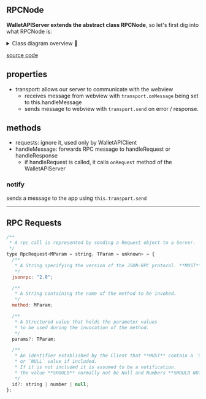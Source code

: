 
## RPCNode

**WalletAPIServer extends the abstract class RPCNode**, so let's first dig into what RPCNode is:

<details>
<summary>Class diagram overview 📝</summary>

![diagram](../assets/server-rpc-node-classdiagram.png)

</details>

[source code](https://github.com/LedgerHQ/wallet-api/blob/main/packages/core/src/JSONRPC/RpcNode.ts)

## properties

- transport: allows our server to communicate with the webview
  - receives message from webview with `transport.onMessage` being set to this.handleMessage
  - sends message to webview with `transport.send` on error / response.

## methods

- requests: ignore it, used only by WalletAPIClient
- handleMessage: forwards RPC message to handleRequest or handleResponse
  - if handleRequest is called, it calls `onRequest` method of the WalletAPIServer

### notify

sends a message to the app using `this.transport.send`

---

## RPC Requests

```js filename="packages/core/src/JSONRPC/types.ts"
/**
 * A rpc call is represented by sending a Request object to a Server.
 */
type RpcRequest<MParam = string, TParam = unknown> = {
  /**
   * A String specifying the version of the JSON-RPC protocol. **MUST** be exactly "2.0".
   */
  jsonrpc: "2.0";

  /**
   * A String containing the name of the method to be invoked.
   */
  method: MParam;

  /**
   * A Structured value that holds the parameter values
   * to be used during the invocation of the method.
   */
  params?: TParam;

  /**
   * An identifier established by the Client that **MUST** contain a `String`, `Number`,
   * or `NULL` value if included.
   * If it is not included it is assumed to be a notification.
   * The value **SHOULD** normally not be Null and Numbers **SHOULD NOT** contain fractional parts
   */
  id?: string | number | null;
};
```
